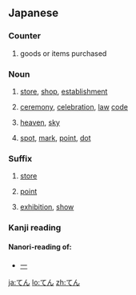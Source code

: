 ==Japanese==

===Counter===
{{ja-pos|h|counter|rom=-ten}}
# {{ja-def|点}} goods or items purchased

===Noun===
{{ja-noun|h|rom=ten}}
# {{ja-def|店}} [[store]], [[shop]], [[establishment]]
# {{ja-def|典}} [[ceremony]], [[celebration]], [[law]] [[code]]
# {{ja-def|天}} [[heaven]], [[sky]]
# {{ja-def|点}} [[spot]], [[mark]], [[point]], [[dot]]

===Suffix===
{{ja-pos|h|suffix|rom=-ten}}

# {{ja-def|店}} [[store]]
# {{ja-def|点}} [[point]]
# {{ja-def|展}} [[exhibition]], [[show]]

===Kanji reading===
{{ja-kanji reading|rom=ten}}

====Nanori-reading of:====
* [[一]]

[[ja:てん]]
[[lo:てん]]
[[zh:てん]]